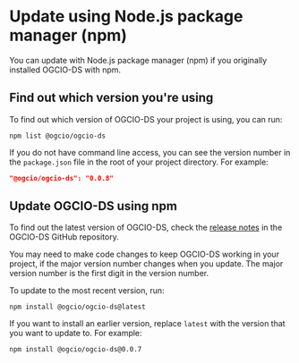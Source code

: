 
<Meta title="Docs/Update with npm" />

# Update using Node.js package manager (npm)

You can update with Node.js package manager (npm) if you <Link href='?path=/docs/docs-install-with-npm--docs'>originally installed OGCIO-DS with npm</Link>.

## Find out which version you're using

To find out which version of OGCIO-DS your project is using, you can run:

```
npm list @ogcio/ogcio-ds
```

If you do not have command line access, you can see the version number in the `package.json` file in the root of your project directory. For example:

```json
"@ogcio/ogcio-ds": "0.0.8"
```

## Update OGCIO-DS using npm

To find out the latest version of OGCIO-DS, check the [release notes](https://github.com/ogcio/ogcio-ds/releases) in the OGCIO-DS GitHub repository.

You may need to make code changes to keep OGCIO-DS working in your project, if the major version number changes when you update. The major version number is the first digit in the version number.

To update to the most recent version, run:

```
npm install @ogcio/ogcio-ds@latest
```

If you want to install an earlier version, replace `latest` with the version that you want to update to. For example:

```
npm install @ogcio/ogcio-ds@0.0.7
```
